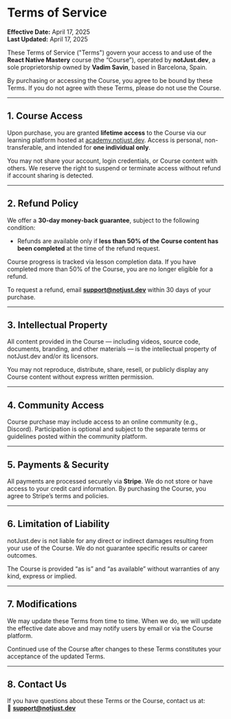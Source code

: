 # Terms of Service

**Effective Date:** April 17, 2025  
**Last Updated:** April 17, 2025

These Terms of Service ("Terms") govern your access to and use of the **React Native Mastery** course (the “Course”), operated by **notJust.dev**, a sole proprietorship owned by **Vadim Savin**, based in Barcelona, Spain.

By purchasing or accessing the Course, you agree to be bound by these Terms. If you do not agree with these Terms, please do not use the Course.

---

## 1. Course Access

Upon purchase, you are granted **lifetime access** to the Course via our learning platform hosted at [academy.notjust.dev](https://academy.notjust.dev). Access is personal, non-transferable, and intended for **one individual only**.

You may not share your account, login credentials, or Course content with others. We reserve the right to suspend or terminate access without refund if account sharing is detected.

---

## 2. Refund Policy

We offer a **30-day money-back guarantee**, subject to the following condition:

- Refunds are available only if **less than 50% of the Course content has been completed** at the time of the refund request.

Course progress is tracked via lesson completion data. If you have completed more than 50% of the Course, you are no longer eligible for a refund.

To request a refund, email **support@notjust.dev** within 30 days of your purchase.

---

## 3. Intellectual Property

All content provided in the Course — including videos, source code, documents, branding, and other materials — is the intellectual property of notJust.dev and/or its licensors.

You may not reproduce, distribute, share, resell, or publicly display any Course content without express written permission.

---

## 4. Community Access

Course purchase may include access to an online community (e.g., Discord). Participation is optional and subject to the separate terms or guidelines posted within the community platform.

---

## 5. Payments & Security

All payments are processed securely via **Stripe**. We do not store or have access to your credit card information. By purchasing the Course, you agree to Stripe’s terms and policies.

---

## 6. Limitation of Liability

notJust.dev is not liable for any direct or indirect damages resulting from your use of the Course. We do not guarantee specific results or career outcomes.

The Course is provided “as is” and “as available” without warranties of any kind, express or implied.

---

## 7. Modifications

We may update these Terms from time to time. When we do, we will update the effective date above and may notify users by email or via the Course platform.

Continued use of the Course after changes to these Terms constitutes your acceptance of the updated Terms.

---

## 8. Contact Us

If you have questions about these Terms or the Course, contact us at:  
📧 **support@notjust.dev**
